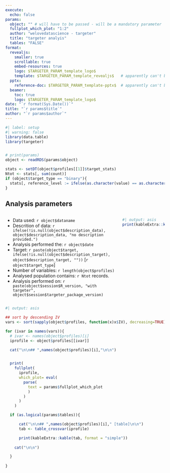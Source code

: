 ```yaml
---
execute:
  echo: false
params:
  object: "" # will have to be passed - will be a mandatory parameter  -> path to a qs export of a targeter object
  fullplot_which_plot: "1:2"
  author: "welovedatascience - targeter"
  title: "targeter analyis"
  tables: "FALSE"
format:
  revealjs:
    smaller: true
    scrollable: true
    embed-resources: true
    logo: $TARGETER_PARAM_template_logo$
    template: $TARGETER_PARAM_template_revealjs$   # apparently can't be managed by params :(
  pptx: 
    reference-doc: $TARGETER_PARAM_template-pptx$  # apparently can't be managed by params :(
  beamer:
    toc: true
    logo: $TARGETER_PARAM_template_logo$
date: "`r format(Sys.Date())`"
title: "`r params$title`"
author: "`r params$author`"
---
```


```r
#| label: setup
#| warning: false
library(data.table)
library(targeter)


# print(params)
object <- readRDS(params$object)

```


```r
stats <- setDT(object$profiles[[1]]$target_stats)
Ntot <- stats[, sum(count)]
if (object$target_type == "binary"){
  stats[, reference_level := ifelse(as.character(value) == as.character(object$target_reference_level), "*", "")]
}
```


## Analysis parameters

:::: {.columns}

::: {.column}
- Data used: `r object$dataname`
- Descrition of data: `r ifelse(!is.null(object$description_data), object$description_data, "no description provided.")`
- Analysis performed the: `r object$date`
- Target: `r paste(object$target, ifelse(!is.null(object$description_target), object$description_target, ""))` [`r object$target_type`]
- Number of variables: `r length(object$profiles)`
- Analysed population contains: `r Ntot` records.
- Analysis performed on: `r paste(object$session$R_version, "with targeter", object$session$targeter_package_version)`
:::

::: {.column}
```r
#| output: asis
print(kableExtra::kable(stats, format = "simple"))
```
:::
::::



```r
#| output: asis

## sort by descending IV
vars <- sort(sapply(object$profiles, function(x)x$IV), decreasing=TRUE)

for (ivar in names(vars)){
  # ivar <- names(object$profiles)[i]
  iprofile <- object$profiles[[ivar]]

  cat("\n\n## ",names(object$profiles)[i],"\n\n")


  print(
    fullplot(
      iprofile, 
      which_plot= eval(
        parse(
          text = params$fullplot_which_plot 
          )
        )
      )
    )

  if (as.logical(params$tables)){

      cat("\n\n## ",names(object$profiles)[i]," [table]\n\n")
      tab <- table_crossvar(iprofile)

      print(kableExtra::kable(tab, format = "simple"))
      
    cat("\n\n")

  }
  
}
```
